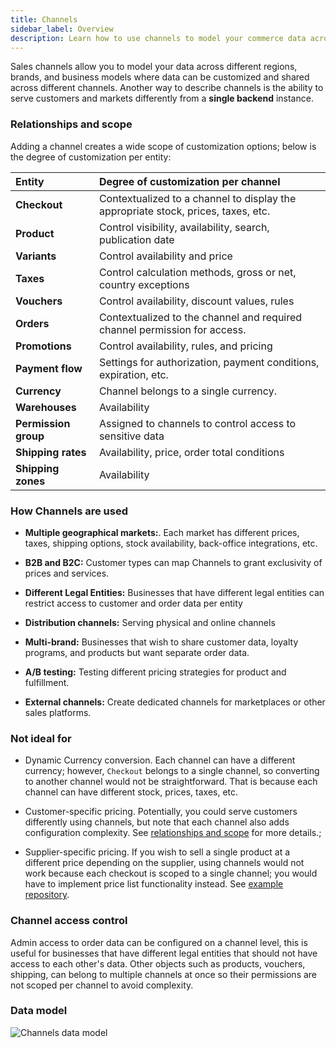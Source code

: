 ```yaml
---
title: Channels
sidebar_label: Overview
description: Learn how to use channels to model your commerce data across different regions, markets, brands, and business models.
---
```


Sales channels allow you to model your data across different regions, brands, and business models where data can be customized and shared across different channels. Another way to describe channels is the ability to serve customers and markets differently from a **single backend** instance.

### Relationships and scope

Adding a channel creates a wide scope of customization options; below is the degree of customization per entity:

| Entity               | Degree of customization per channel                                               |
| :------------------- | :-------------------------------------------------------------------------------- |
| **Checkout**         | Contextualized to a channel to display the appropriate stock, prices, taxes, etc. |
| **Product**          | Control visibility, availability, search, publication date                        |
| **Variants**         | Control availability and price                                                    |
| **Taxes**            | Control calculation methods, gross or net, country exceptions                     |
| **Vouchers**         | Control availability, discount values, rules                                      |
| **Orders**           | Contextualized to the channel and required channel permission for access.         |
| **Promotions**       | Control availability, rules, and pricing                                          |
| **Payment flow**     | Settings for authorization, payment conditions, expiration, etc.                  |
| **Currency**         | Channel belongs to a single currency.                                             |
| **Warehouses**       | Availability                                                                      |
| **Permission group** | Assigned to channels to control access to sensitive data                          |
| **Shipping rates**   | Availability, price, order total conditions                                       |
| **Shipping zones**   | Availability                                                                      |

### How Channels are used

- **Multiple geographical markets:**. Each market has different prices, taxes, shipping options, stock availability, back-office integrations, etc.

- **B2B and B2C:** Customer types can map Channels to grant exclusivity of prices and services.

- **Different Legal Entities:** Businesses that have different legal entities can restrict access to customer and order data per entity

- **Distribution channels:** Serving physical and online channels

- **Multi-brand:** Businesses that wish to share customer data, loyalty programs, and products but want separate order data.

- **A/B testing:** Testing different pricing strategies for product and fulfillment.

- **External channels:** Create dedicated channels for marketplaces or other sales platforms.

### Not ideal for

- Dynamic Currency conversion. Each channel can have a different currency; however, `Checkout` belongs to a single channel, so converting to another channel would not be straightforward. That is because each channel can have different stock, prices, taxes, etc.

- Customer-specific pricing. Potentially, you could serve customers differently using channels, but note that each channel also adds configuration complexity. See [relationships and scope](#relationships-and-scope) for more details.;

- Supplier-specific pricing. If you wish to sell a single product at a different price depending on the supplier, using channels would not work because each checkout is scoped to a single channel; you would have to implement price list functionality instead. See [example repository](https://github.com/saleor/saleor-app-checkout-prices).

### Channel access control

Admin access to order data can be configured on a channel level, this is useful for businesses that have different legal entities that should not have access to each other's data.
Other objects such as products, vouchers, shipping, can belong to multiple channels at once so their permissions are not scoped per channel to avoid complexity.

### Data model

![Channels data model](./saleor-channels-data-model.png)
